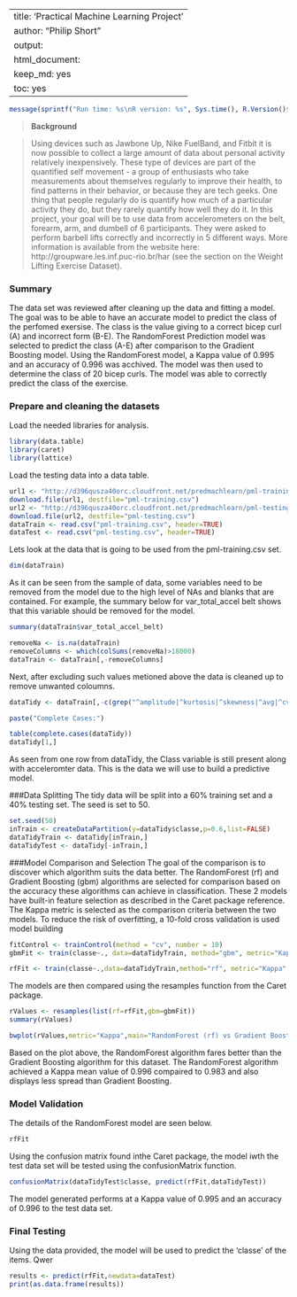 --
title: 'Practical Machine Learning Project'
author: "Philip Short"
output:
  html_document:
    keep_md: yes
    toc: yes
---

```r
message(sprintf("Run time: %s\nR version: %s", Sys.time(), R.Version()$version.string))
```

> **Background**

>Using devices such as Jawbone Up, Nike FuelBand, and Fitbit it is now possible to collect a large amount of data about personal activity relatively inexpensively. These type of devices are part of the quantified self movement - a group of enthusiasts who take measurements about themselves regularly to improve their health, to find patterns in their behavior, or because they are tech geeks. One thing that people regularly do is quantify how much of a particular activity they do, but they rarely quantify how well they do it. In this project, your goal will be to use data from accelerometers on the belt, forearm, arm, and dumbell of 6 participants. They were asked to perform barbell lifts correctly and incorrectly in 5 different ways. More information is available from the website here: http://groupware.les.inf.puc-rio.br/har (see the section on the Weight Lifting Exercise Dataset). 



### Summary

The data set was reviewed after cleaning up the data and fitting a model.  The goal was to be able to have an accurate model to predict the class of the perfomed exersise. The class is the value giving to a correct bicep curl (A) and incorrect form (B-E). The RandomForest Prediction model was selected to predict the class (A-E) after comparison to the Gradient Boosting model.   Using the RandomForest model, a Kappa value of 0.995 and an accuracy of 0.996 was acchived.  The model was then used to determine the class of 20 bicep curls.  The model was able to correctly predict the class of the exercise. 

### Prepare and cleaning the datasets

Load the needed libraries for analysis. 

```r
library(data.table)
library(caret)
library(lattice)
```

Load the testing data into a data table.

```r
url1 <- "http://d396qusza40orc.cloudfront.net/predmachlearn/pml-training.csv"
download.file(url1, destfile="pml-training.csv")
url2 <- "http://d396qusza40orc.cloudfront.net/predmachlearn/pml-testing.csv"
download.file(url2, destfile="pml-testing.csv")
dataTrain <- read.csv("pml-training.csv", header=TRUE)
dataTest <- read.csv("pml-testing.csv", header=TRUE)
```
Lets look at the data  that is going to be used from the pml-training.csv set.
```r
dim(dataTrain)
```

As it can be seen from the sample of data, some variables need to be removed from the model due to the high level of NAs and blanks that are contained.  For example, the summary below for var_total_accel belt shows that this variable should be removed for the model.

```r
summary(dataTrain$var_total_accel_belt)
```

```r
removeNa <- is.na(dataTrain)
removeColumns <- which(colSums(removeNa)>18000)
dataTrain <- dataTrain[,-removeColumns]
```


Next, after excluding such values metioned above the data is cleaned up to remove unwanted coloumns.

```r
dataTidy <- dataTrain[,-c(grep("^amplitude|^kurtosis|^skewness|^avg|^cvtd_timestamp|^max|^min|^new_window|^raw_timestamp|^stddev|^var|^user_name|X",names(dataTrain)))]

paste("Complete Cases:")

table(complete.cases(dataTidy))
dataTidy[1,]
```
As seen from one row from dataTidy, the Class variable is still present along with acceleromter data. This is the data we will use to build a predictive model. 

###Data Splitting
The tidy data will be split into a 60% training set and a 40% testing set.  The seed is set to 50. 

```r
set.seed(50)
inTrain <- createDataPartition(y=dataTidy$classe,p=0.6,list=FALSE)
dataTidyTrain <- dataTidy[inTrain,]
dataTidyTest <- dataTidy[-inTrain,]
```

###Model Comparison and Selection 
The goal of the comparison is to discover which algorithm suits the data better. The RandomForest (rf) and Gradient Boosting (gbm) algorithms are selected for comparison based on the accuracy these algorithms can achieve in classification. These 2 models have built-in feature selection as described in the Caret package reference. The Kappa metric is selected as the comparison criteria between the two models. To reduce the risk of overfitting, a 10-fold cross validation is used model building


```r
fitControl <- trainControl(method = "cv", number = 10)
gbmFit <- train(classe~., data=dataTidyTrain, method="gbm", metric="Kappa", trControl=fitControl,verbose=FALSE)
```

```r
rfFit <- train(classe~.,data=dataTidyTrain,method="rf", metric="Kappa", trControl=fitControl)
```

The models are then compared using the resamples function from the Caret package.

```r
rValues <- resamples(list(rf=rfFit,gbm=gbmFit))
summary(rValues)
```


```r
bwplot(rValues,metric="Kappa",main="RandomForest (rf) vs Gradient Boosting (gbm)")
```

 Based on the plot above, the RandomForest algorithm fares better than the Gradient Boosting algorithm for this dataset. The RandomForest algorithm  achieved a Kappa mean value of 0.996 compaired to 0.983 and also displays less spread than Gradient Boosting.


### Model Validation
The details of the RandomForest model are seen below.
```r
rfFit
```

Using the confusion matrix found inthe Caret package, the model iwth the test data set will be tested using the confusionMatrix function.

```r
confusionMatrix(dataTidyTest$classe, predict(rfFit,dataTidyTest))
```
The model generated performs at a Kappa value of 0.995 and an accuracy of 0.996 to the test data set. 


### Final Testing
Using the data provided, the model will be used to predict the 'classe' of the items. Qwer
```r
results <- predict(rfFit,newdata=dataTest)
print(as.data.frame(results))
```






